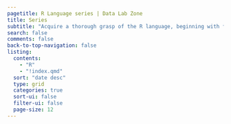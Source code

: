```yaml
---
pagetitle: R Language series | Data Lab Zone
title: Series
subtitle: "Acquire a thorough grasp of the R language, beginning with fundamental concepts and progressing to an advanced level, while also incorporating knowledge related to statistics."
search: false
comments: false
back-to-top-navigation: false
listing:
  contents:
    - "R"
    - "!index.qmd"
  sort: "date desc"
  type: grid
  categories: true
  sort-ui: false
  filter-ui: false
  page-size: 12
---
```


